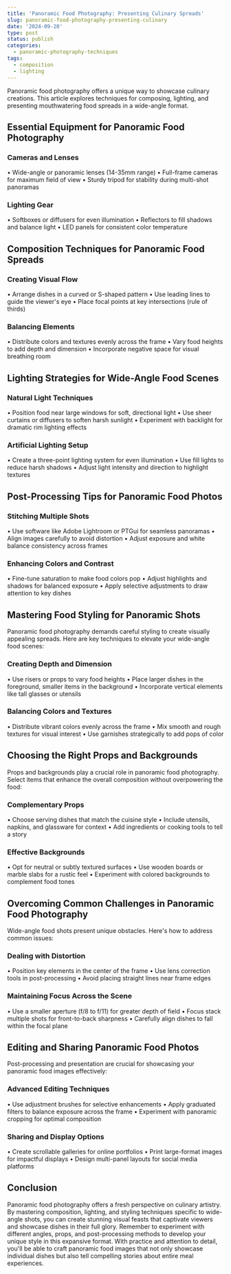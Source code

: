 ```yaml
---
title: 'Panoramic Food Photography: Presenting Culinary Spreads'
slug: panoramic-food-photography-presenting-culinary
date: '2024-09-20'
type: post
status: publish
categories:
  - panoramic-photography-techniques
tags:
  - composition
  - lighting
---
```


Panoramic food photography offers a unique way to showcase culinary creations. This article explores techniques for composing, lighting, and presenting mouthwatering food spreads in a wide-angle format.

## Essential Equipment for Panoramic Food Photography

### Cameras and Lenses

• Wide-angle or panoramic lenses (14-35mm range)
• Full-frame cameras for maximum field of view
• Sturdy tripod for stability during multi-shot panoramas

### Lighting Gear

• Softboxes or diffusers for even illumination
• Reflectors to fill shadows and balance light
• LED panels for consistent color temperature

## Composition Techniques for Panoramic Food Spreads

### Creating Visual Flow

• Arrange dishes in a curved or S-shaped pattern
• Use leading lines to guide the viewer's eye
• Place focal points at key intersections (rule of thirds)

### Balancing Elements

• Distribute colors and textures evenly across the frame
• Vary food heights to add depth and dimension
• Incorporate negative space for visual breathing room

## Lighting Strategies for Wide-Angle Food Scenes

### Natural Light Techniques

• Position food near large windows for soft, directional light
• Use sheer curtains or diffusers to soften harsh sunlight
• Experiment with backlight for dramatic rim lighting effects

### Artificial Lighting Setup

• Create a three-point lighting system for even illumination
• Use fill lights to reduce harsh shadows
• Adjust light intensity and direction to highlight textures

## Post-Processing Tips for Panoramic Food Photos

### Stitching Multiple Shots

• Use software like Adobe Lightroom or PTGui for seamless panoramas
• Align images carefully to avoid distortion
• Adjust exposure and white balance consistency across frames

### Enhancing Colors and Contrast

• Fine-tune saturation to make food colors pop
• Adjust highlights and shadows for balanced exposure
• Apply selective adjustments to draw attention to key dishes
## Mastering Food Styling for Panoramic Shots

Panoramic food photography demands careful styling to create visually appealing spreads. Here are key techniques to elevate your wide-angle food scenes:

### Creating Depth and Dimension

• Use risers or props to vary food heights
• Place larger dishes in the foreground, smaller items in the background
• Incorporate vertical elements like tall glasses or utensils

### Balancing Colors and Textures

• Distribute vibrant colors evenly across the frame
• Mix smooth and rough textures for visual interest
• Use garnishes strategically to add pops of color

## Choosing the Right Props and Backgrounds

Props and backgrounds play a crucial role in panoramic food photography. Select items that enhance the overall composition without overpowering the food:

### Complementary Props

• Choose serving dishes that match the cuisine style
• Include utensils, napkins, and glassware for context
• Add ingredients or cooking tools to tell a story

### Effective Backgrounds

• Opt for neutral or subtly textured surfaces
• Use wooden boards or marble slabs for a rustic feel
• Experiment with colored backgrounds to complement food tones

## Overcoming Common Challenges in Panoramic Food Photography

Wide-angle food shots present unique obstacles. Here's how to address common issues:

### Dealing with Distortion

• Position key elements in the center of the frame
• Use lens correction tools in post-processing
• Avoid placing straight lines near frame edges

### Maintaining Focus Across the Scene

• Use a smaller aperture (f/8 to f/11) for greater depth of field
• Focus stack multiple shots for front-to-back sharpness
• Carefully align dishes to fall within the focal plane

## Editing and Sharing Panoramic Food Photos

Post-processing and presentation are crucial for showcasing your panoramic food images effectively:

### Advanced Editing Techniques

• Use adjustment brushes for selective enhancements
• Apply graduated filters to balance exposure across the frame
• Experiment with panoramic cropping for optimal composition

### Sharing and Display Options

• Create scrollable galleries for online portfolios
• Print large-format images for impactful displays
• Design multi-panel layouts for social media platforms

## Conclusion

Panoramic food photography offers a fresh perspective on culinary artistry. By mastering composition, lighting, and styling techniques specific to wide-angle shots, you can create stunning visual feasts that captivate viewers and showcase dishes in their full glory. Remember to experiment with different angles, props, and post-processing methods to develop your unique style in this expansive format. With practice and attention to detail, you'll be able to craft panoramic food images that not only showcase individual dishes but also tell compelling stories about entire meal experiences.
